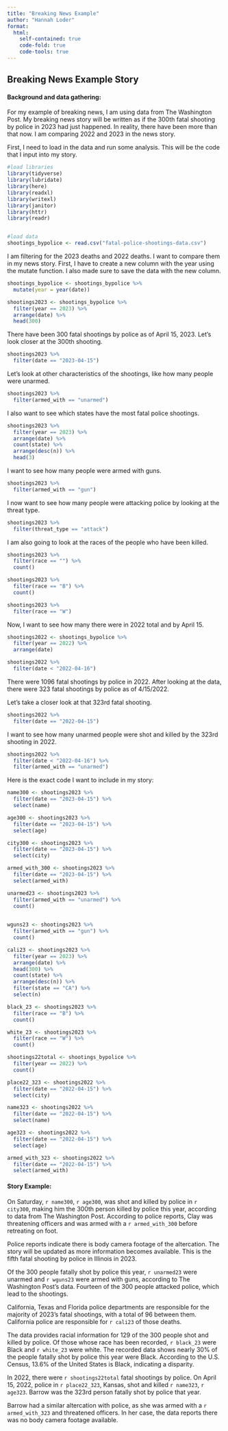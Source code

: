 ```yaml
---
title: "Breaking News Example"
author: "Hannah Loder"
format:
  html:
    self-contained: true
    code-fold: true
    code-tools: true
---
```


## Breaking News Example Story

#### Background and data gathering:

For my example of breaking news, I am using data from The Washington Post. My breaking news story will be written as if the 300th fatal shooting by police in 2023 had just happened. In reality, there have been more than that now. I am comparing 2022 and 2023 in the news story.

First, I need to load in the data and run some analysis. This will be the code that I input into my story.

```r

#load libraries
library(tidyverse)
library(lubridate)
library(here)
library(readxl)
library(writexl)
library(janitor)
library(httr)
library(readr)


#load data
shootings_bypolice <- read.csv("fatal-police-shootings-data.csv")

```

I am filtering for the 2023 deaths and 2022 deaths. I want to compare them in my news story. First, I have to create a new column with the year using the mutate function. I also made sure to save the data with the new column.

```r

shootings_bypolice <- shootings_bypolice %>% 
  mutate(year = year(date))

```

```r

shootings2023 <- shootings_bypolice %>% 
  filter(year == 2023) %>% 
  arrange(date) %>% 
  head(300)

```

There have been 300 fatal shootings by police as of April 15, 2023. Let's look closer at the 300th shooting.

```r

shootings2023 %>% 
  filter(date == "2023-04-15")

```

Let's look at other characteristics of the shootings, like how many people were unarmed.

```r

shootings2023 %>% 
  filter(armed_with == "unarmed")

```

I also want to see which states have the most fatal police shootings.

```r

shootings2023 %>% 
  filter(year == 2023) %>% 
  arrange(date) %>% 
  count(state) %>% 
  arrange(desc(n)) %>% 
  head(3)

```

I want to see how many people were armed with guns.

```r
shootings2023 %>% 
  filter(armed_with == "gun")
```

I now want to see how many people were attacking police by looking at the threat type.

```r
shootings2023 %>% 
  filter(threat_type == "attack")

```

I am also going to look at the races of the people who have been killed.

```r

shootings2023 %>% 
  filter(race == "") %>% 
  count()

```

```r
shootings2023 %>% 
  filter(race == "B") %>% 
  count()
```

```r
shootings2023 %>% 
  filter(race == "W")
```

Now, I want to see how many there were in 2022 total and by April 15.

```r

shootings2022 <- shootings_bypolice %>% 
  filter(year == 2022) %>% 
  arrange(date)

shootings2022 %>% 
  filter(date < "2022-04-16")

```

There were 1096 fatal shootings by police in 2022. After looking at the data, there were 323 fatal shootings by police as of 4/15/2022.

Let's take a closer look at that 323rd fatal shooting.

```r

shootings2022 %>% 
  filter(date == "2022-04-15")

```

I want to see how many unarmed people were shot and killed by the 323rd shooting in 2022.

```r

shootings2022 %>% 
  filter(date < "2022-04-16") %>% 
  filter(armed_with == "unarmed")

```

Here is the exact code I want to include in my story:

```r
name300 <- shootings2023 %>% 
  filter(date == "2023-04-15") %>% 
  select(name)

```

```r
age300 <- shootings2023 %>% 
  filter(date == "2023-04-15") %>% 
  select(age)
```

```r
city300 <- shootings2023 %>% 
  filter(date == "2023-04-15") %>% 
  select(city)
```

```r
armed_with_300 <- shootings2023 %>% 
  filter(date == "2023-04-15") %>% 
  select(armed_with)

```

```r
unarmed23 <- shootings2023 %>% 
  filter(armed_with == "unarmed") %>% 
  count()
  
```

```r
wguns23 <- shootings2023 %>% 
  filter(armed_with == "gun") %>% 
  count()
```

```r
cali23 <- shootings2023 %>% 
  filter(year == 2023) %>% 
  arrange(date) %>% 
  head(300) %>% 
  count(state) %>% 
  arrange(desc(n)) %>% 
  filter(state == "CA") %>% 
  select(n)
```

```r
black_23 <- shootings2023 %>% 
  filter(race == "B") %>% 
  count()
```

```r
white_23 <- shootings2023 %>% 
  filter(race == "W") %>% 
  count()
```

```r
shootings22total <- shootings_bypolice %>% 
  filter(year == 2022) %>% 
  count()
```

```r
place22_323 <- shootings2022 %>% 
  filter(date == "2022-04-15") %>% 
  select(city)
```

```r
name323 <- shootings2022 %>% 
  filter(date == "2022-04-15") %>% 
  select(name)
```

```r
age323 <- shootings2022 %>% 
  filter(date == "2022-04-15") %>% 
  select(age)
```

```r
armed_with_323 <- shootings2022 %>% 
  filter(date == "2022-04-15") %>% 
  select(armed_with)
```

#### Story Example:

On Saturday, `r name300`, `r age300`, was shot and killed by police in `r city300`, making him the 300th person killed by police this year, according to data from The Washington Post. According to police reports, Clay was threatening officers and was armed with a `r armed_with_300` before retreating on foot.

Police reports indicate there is body camera footage of the altercation. The story will be updated as more information becomes available. This is the fifth fatal shooting by police in Illinois in 2023.

Of the 300 people fatally shot by police this year, `r unarmed23` were unarmed and `r wguns23` were armed with guns, according to The Washington Post's data. Fourteen of the 300 people attacked police, which lead to the shootings.

California, Texas and Florida police departments are responsible for the majority of 2023's fatal shootings, with a total of 96 between them. California police are responsible for `r cali23` of those deaths.

The data provides racial information for 129 of the 300 people shot and killed by police. Of those whose race has been recorded, `r black_23` were Black and `r white_23` were white. The recorded data shows nearly 30% of the people fatally shot by police this year were Black. According to the U.S. Census, 13.6% of the United States is Black, indicating a disparity.

In 2022, there were `r shootings22total` fatal shootings by police. On April 15, 2022, police in `r place22_323`, Kansas, shot and killed `r name323`, `r age323`. Barrow was the 323rd person fatally shot by police that year.

Barrow had a similar altercation with police, as she was armed with a `r armed_with_323` and threatened officers. In her case, the data reports there was no body camera footage available.

